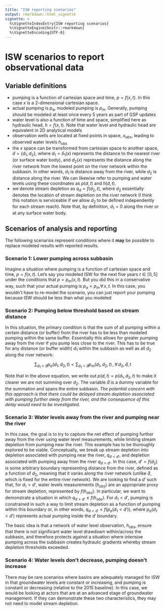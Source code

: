 ```yaml
---
title: "ISW reporting scenarios"
output: rmarkdown::html_vignette
vignette: >
  %\VignetteIndexEntry{ISW reporting scenarios}
  %\VignetteEngine{knitr::rmarkdown}
  %\VignetteEncoding{UTF-8}
---
```



# ISW scenarios to report observational data

## Variable definitions

* pumping is a function of cartesian space and time, $p = f(x,t)$. In this case $x$ is a 2-dimensional cartesian space.
* actual pumping is $p_a$, modeled pumping is $p_m$. Generally, pumping should be modeled at least once every 5 years as part of GSP updates
* water level is also a function of time and space, simplified here as hydraulic head, $h = f(x, t)$. Note that water level and hydraulic head are equivalent in 2D analytical models
* observation wells are located at fixed points in space, $x_{obs}$, leading to observed water levels $h_{obs}$
* the $x$ space can be transformed from cartesian space to another space, $d =  \{d_1, d_2\}$, where $d_1=\delta_1(x)$ represents the distance to the nearest river (or surface water body), and $d_2(x)$ represents the distance along the river network from the lowest point on the river network within the subbasin. In other words, $d_1$ is distance away from the river, while $d_2$ is distance along the river. We can likewise refer to pumping and water levels using these coordinates as $p(d, t)$ and $h(d, t)$.
* we denote stream depletion as  $q_d = f(d_2, t)$, where $d_2$ essentially denotes the location of stream depletion on the river network (I think this notation is serviceable if we allow $d_2$ to be defined independently for each stream reach). Note that, by definition, $d_1 = 0$ along the river or at any surface water body.

## Scenarios of analysis and reporting

The following scenarios represent conditions where it **may** be possible to replace modeled results with reported results.

### Scenario 1: Lower pumping across subbasin

Imagine a situation where pumping is a function of cartesian space and time, $p = f(x,t)$. Let’s say you modeled ISW for the next five years $t \in [0,5]$ under the conditions that $p = p_m(x, t)$. But you did this in a conservative way, such that your actual pumping is $p_a < p_m \, \forall \, x, t$. In this case, you wouldn’t have to re-model the scenario, you can just report your pumping because ISW should be less than what you modeled

### Scenario 2: Pumping below threshold based on stream distance

In this situation, the primary condition is that the sum of all pumping within a certain distance (or buffer) from the river has to be less than modeled pumping within the same buffer. Essentially this allows for greater pumping away from the river if you pump less close to the river. This has to be true for any distance (or buffer width) $d_1$ within the subbasin as well as all $d_2$ along the river network:

$$\sum_{d_1 < \hat d} p_a(d_1, d_2, t) < \sum_{d_1 < \hat d} p_m(d_1, d_2, t) \, , \forall \, d_2, \hat d, t$$

Note that in the above equation, we write out $p(d, t) = p(d_1, d_2, t)$ to make it clearer we are not summing over $d_2$. The variable $\hat d$ is a dummy variable for the summation and spans the entire subbasin. *The potential concern with this approach is that there could be delayed stream depletion associated with pumping further away from the river, and the consequence of this delay would need to be investigated.*

### Scenario 3: Water levels away from the river and pumping near the river

In this case, the goal is to try to capture the net effect of pumping further away from the river using water level measurements, while limiting stream depletion from pumping near the river. This example has to be thoroughly explored to be viable. Conceptually, we break up stream depletion into depletion associated with pumping near the river, $q_{d<d'}$, and depletion associated with pumping away from the river $q_{d>d'}$. In this case, $d'=f(d_2)$ is some arbitrary boundary representing distance from the river, defined as a function of $d_2$, meaning that it varies along the river network (unlike $\hat d$, which is fixed for the entire river network). We are looking to find a $d'$ such that, for $d_1 > d'$, water levels measurements ($h_{obs}$) are an appropriate proxy for stream depletion, represented by $f(h_{obs})$. In particular, we want to demonstrate a situation in which $q_{d>d'} \leq f(h_{obs})$. For $d_1<d'$, pumping is constrained in such a way to limit stream depletion as a function of pumping within this boundary or, in other words, $q_{d<d'}<f(p_a(d_1<d'))$, where $p_a(d_1<d')$ represents actual pumping inside the $d'$ boundary.

The basic idea is that a network of water level observation, $h_{obs}$, ensure that there is not significant water level drawdown within/across the subbasin, and therefore protects against a situation where intensive pumping across the subbasin creates hydraulic gradients whereby stream depletion thresholds exceeded.

### Scenario 4: Water levels don't decrease, pumping doesn't increase

There may be rare scenarios where basins are adequately managed for ISW in that groundwater levels are constant or increasing, and pumping is constant or decreasing (relative to the 2015 baseline). In this case, we would be looking at actors that are at an advanced stage of groundwater management. If they can demonstrate these two characteristics, they may not need to model stream depletion. 
